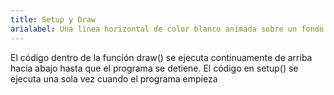 ```yaml
---
title: Setup y Draw
arialabel: Una linea horizontal de color blanco animada sobre un fondo negro que se mueve de abajo hacía arriba en la pantalla
---
```


El código dentro de la función draw() se ejecuta continuamente de arriba hacia abajo hasta que el programa se detiene. El código en setup() se ejecuta una sola vez cuando el programa empieza
